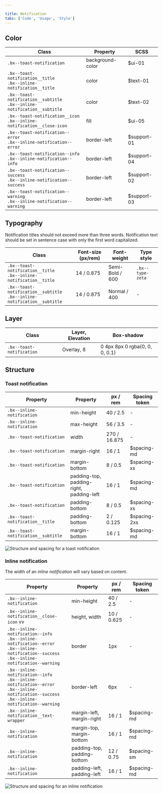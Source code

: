 ```yaml
---

title: Notification
tabs: ['Code', 'Usage', 'Style']
---
```


## Color

| Class                                                                          | Property         | SCSS        |
| ------------------------------------------------------------------------------ | ---------------- | ----------- |
| `.bx--toast-notification`                                                      | background-color | $ui-01      |
| `.bx--toast-notification__title`   <br/> `.bx--inline-notification__title`       | color            | $text-01    |
| `.bx--toast-notification__subtitle`   <br/> `.bx--inline-notification__subtitle` | color            | $text-02    |
| `.bx--toast-notification__icon`   <br/> `.bx--inline-notification__close-icon`   | fill             | $ui-05      |
| `.bx--toast-notification--error`   <br/> `.bx--inline-notification--error`       | border-left      | $support-01 |
| `.bx--toast-notification--info`   <br/> `.bx--inline-notification--info`         | border-left      | $support-04 |
| `.bx--toast-notification--success`   <br/> `.bx--inline-notification--success`   | border-left      | $support-02 |
| `.bx--toast-notification--warning`   <br/> `.bx--inline-notification--warning`   | border-left      | $support-03 |

## Typography

Notification titles should not exceed more than three words. Notification text should be set in sentence case with only the first word capitalized.

| Class                                                                          | Font-size (px/rem) | Font-weight     | Type style       |
| ------------------------------------------------------------------------------ | ------------------ | --------------- | ---------------- |
| `.bx--toast-notification__title`   <br/> `.bx--inline-notification__title`       | 14 / 0.875         | Semi-Bold / 600 | `.bx--type-zeta` |
| `.bx--toast-notification__subtitle`   <br/> `.bx--inline-notification__subtitle` | 14 / 0.875         | Normal / 400    | -                |

## Layer

| Class                     | Layer, Elevation | Box-shadow                     |
| ------------------------- | ---------------- | ------------------------------ |
| `.bx--toast-notification` | Overlay, 8       | 0 4px 8px 0 rgba(0, 0, 0, 0.1) |

## Structure

### Toast notification

| Property                            | Property                                 | px / rem     | Spacing token |
| ----------------------------------- | ---------------------------------------- | ------------ | ------------- |
| `.bx--inline-notification`          | min-height                               | 40 / 2.5     | -             |
| `.bx--inline-notification`          | max-height                               | 56 / 3.5     | -             |
| `.bx--toast-notification`           | width                                    | 270 / 16.875 | -             |
| `.bx--toast-notification`           | margin-right                             | 16 / 1       | $spacing-md   |
| `.bx--toast-notification`           | margin-bottom                            | 8 / 0.5      | $spacing-xs   |
| `.bx--toast-notification`           | padding-top, padding-right, padding-left | 16 / 1       | $spacing-md   |
| `.bx--toast-notification`           | padding-bottom                           | 8 / 0.5      | $spacing-xs   |
| `.bx--toast-notification__title`    | padding-bottom                           | 2 / 0.125    | $spacing-2xs  |
| `.bx--toast-notification__subtitle` | margin-bottom                            | 16 / 1       | $spacing-md   |

<ImageComponent fixed="default" caption="Structure and spacing measurements for a toast notification | px / rem">

![Structure and spacing for a toast notification](images/notification-style-1.png)

</ImageComponent>

### Inline notification

The width of an _inline notification_ will vary based on content.

| Property                                                                                                                                                     | Property                    | px / rem   | Spacing token |
| ------------------------------------------------------------------------------------------------------------------------------------------------------------ | --------------------------- | ---------- | ------------- |
| `.bx--inline-notification`                                                                                                                                   | min-height                  | 40 / 2.5   | -             |
| `.bx--inline-notification__close-icon` vv                                                                                                                    | height, width               | 10 / 0.625 | -             |
| `.bx--inline-notification--info`   <br/> `.bx--inline-notification--error`   <br/> `.bx--inline-notification--success`   <br/> `.bx--inline-notification--warning` | border                      | 1px        | -             |
| `.bx--inline-notification--info`   <br/> `.bx--inline-notification--error`   <br/> `.bx--inline-notification--success`   <br/> `.bx--inline-notification--warning` | border-left                 | 6px        | -             |
| `.bx--inline-notification__text-wrapper`                                                                                                                     | margin-left, margin-right   | 16 / 1     | $spacing-md   |
| `.bx--inline-notification`                                                                                                                                   | margin-top, margin-bottom   | 16 / 1     | $spacing-md   |
| `.bx--inline-notification`                                                                                                                                   | padding-top, padding-bottom | 12 / 0.75  | $spacing-sm   |
| `.bx--inline-notification`                                                                                                                                   | padding-left, padding-left  | 16 / 1     | $spacing-md   |

<ImageComponent fixed="default" caption="Structure and spacing measurements for a inline notification | px / rem">

![Structure and spacing for an inline notification](images/notification-style-2.png)

</ImageComponent>
